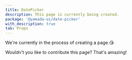 ```yaml
---
title: DatePicker
description: This page is currently being created.
package: '@yamada-ui/date-picker'
with_description: true
tab: Props
---
```


We're currently in the process of creating a page.😘

Wouldn't you like to contribute this page? That's amazing!
